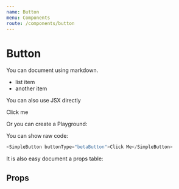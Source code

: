 ```yaml
---
name: Button
menu: Components
route: /components/button
---
```


# Button


You can document using markdown.

- list item
- another item

You can also use JSX directly

<SimpleButton buttonType="betaPrimary">Click me</SimpleButton>

Or you can create a Playground:

 You can show raw code:
 ```ts
<SimpleButton buttonType="betaButton">Click Me</SimpleButton>
```

It is also easy document a props table:

## Props

<Props of={SimpleButton} />
